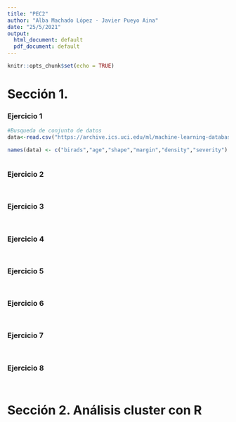 ```yaml
---
title: "PEC2"
author: "Alba Machado López - Javier Pueyo Aina"
date: "25/5/2021"
output:
  html_document: default
  pdf_document: default
---
```


```r
knitr::opts_chunk$set(echo = TRUE)
```

# Sección 1.

### Ejercicio 1

```r
#Busqueda de conjunto de datos
data<-read.csv("https://archive.ics.uci.edu/ml/machine-learning-databases/mammographic-masses/mammographic_masses.data",stringsAsFactors = FALSE,header=T,sep=",")

names(data) <- c("birads","age","shape","margin","density","severity")
```

```r

```


### Ejercicio 2

```r

```

```r

```

### Ejercicio 3

```r

```

```r

```

### Ejercicio 4

```r

```

```r

```

### Ejercicio 5

```r

```

```r

```

### Ejercicio 6

```r

```

```r

```

### Ejercicio 7

```r

```

```r

```

### Ejercicio 8

```r

```

```r

```


# Sección 2. Análisis cluster con R


```r

```


```r

```

